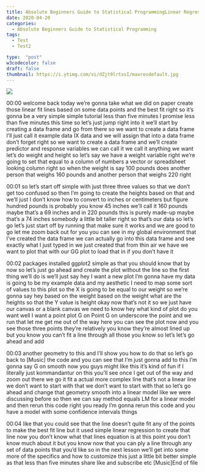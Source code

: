 ```yaml
---
title: Absolute Beginners Guide to Statistical ProgrammingLinear Regression LM using R Plot Line
date: 2020-04-20
categories:
  - Absolute Beginners Guide to Statistical Programming
tags:
  - Test
  - Test2

type:  "post"
w3codecolor: false
draft: false
thumbnail: https://i.ytimg.com/vi/dZjt9lrtxsI/maxresdefault.jpg
---
```


<a href="https://www.youtube.com/watch?v=dZjt9lrtxsI">
<img src="auto-posts/images/04-AbsoluteBeginnersGuidetoStatisticalProgramming-RSSwithRStudio.mp4.jpg">
</a>









00:00
welcome back today we're gonna take what
we did on paper create those linear fit lines based on some data points and the
best fit right so it's gonna be a very simple simple tutorial less than five
minutes I promise less than five minutes this time so let's just jump right into
it we'll start by creating a data frame and go from there so we want to create a
data frame I'll just call it example data IX data and we will assign that
into a data frame don't forget right so we want to create a data frame and we'll
create predictor and response variables we can call it we call it anything we
want let's do weight and height so let's say we have a weight variable right
we're going to set that equal to a column of numbers a vector or
spreadsheet looking column right so when the weight is say 100 pounds does
another person that weighs 160 pounds and another person that weighs 220 right

00:01
so let's start off simple with just three three values so that we don't get
too confused so then I'm going to create
the heights based on that and we'll just
I don't know how to convert to inches or
centimeters but figure hundred pounds is probably you know 45 inches we'll call
it 160 pounds maybe that's a 69 inches and in 220 pounds this is purely made-up
maybe that's a 74 inches somebody a little bit taller right so that's our
data so let's go let's just start off by running that make sure it works and we
are good to go let me zoom back out for you you can see in my global environment
that I've created the data frame we can actually go into this data frame and see
exactly what I just typed in we just created that from thin air we have we
want to plot that with our GG plot to load that in if you don't have it

00:02
packages installed ggplot2 simple as that you should know that by now
so let's just go ahead and create the plot without the line so the first thing
we'll do is we'll just say hey I want a new plot I'm gonna have my data is going
to be my example data and my aesthetic I need to map some
sort of values to this plot so the X is going to be equal to our weight so we're
gonna say hey based on the weight based on the weight what are the heights so
that the Y value is height okay now that's not it so we just have our canvas
or a blank canvas we need to know hey what kind of plot do you want well I
want a point plot G on Point G on underscore the point and we run that let
me get me out of the way here you can see the plot now and you see those three
points they're relatively you know they're almost lined up but you know you
can't fit a line through all those you know so let's let's go ahead and add

00:03
another geometry to this and I'll show you how to do that so let's go back to
[Music] the code and you can see that I'm just
gonna add to this I'm gonna say G on smooth now you guys might like this it's
kind of fun if I literally just kommandantur on this you'll see once I
get out of the way and zoom out there we go it fit a actual more complex line
that's not a linear line we don't want to start with that we don't want to
start with that so let's go ahead and change that geometry smooth into a
linear model like we were discussing before so then we can say method equals
LM for a linear model and then rerun this code right you ready I'm gonna
rerun this code and you have a model with some confidence intervals things

00:04
like that you could see that the line doesn't quite fit any of the points to
make the best fit line but it used simple linear regression to create that
line now you don't know what that lines equation is at this point you don't know
much about it but you know now that you can ply a line through any set of data
points that you'd like so in the next lesson we'll get into some more of the
specifics and how to customize this just a little bit better
simple as that less than five minutes share like and subscribe etc [Music]End of file

